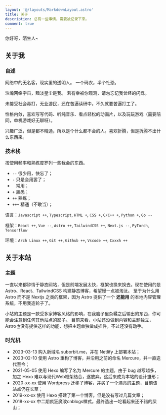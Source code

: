 ```yaml
---
layout: '@/layouts/MarkdownLayout.astro'
title: 关于
description: 总有一些事情，需要被记录下来。
comment: true
---
```


你好呀，陌生人~

## 关于我

### 自述

网络中的无名客，现实里的透明人。
一个码农，半个社恐。

浩瀚网络宇宙，黯淡星尘是我。
若有幸被你观测，请勿忘记我曾经的闪烁。

未接受社会毒打，无业游民，还在苦逼读研中，不久就要苦逼打工了。

性格内敛，喜欢写写代码、听纯音乐、看点轻松的动画片，以及玩玩游戏（需要陪同，单机游戏好无聊呀）。

兴趣广泛，但是都不精通，所以是个什么都不会的人。喜欢折腾，但是折腾不出什么东西来。

### 技术栈

按使用频率和熟练度罗列一些我会的东西。

- `--`  很少用，快忘了；
- `-`   只是会用罢了；
- ` `   常用；
- `+`   熟悉；
- `++`  熟练；
- `+++` 精通（不敢当）；

语言：`Javascript ++`, `Typescript`, `HTML +`, `CSS +`, `C/C++ +`, `Python +`, `Go --`

框架：`React ++`, `Vue --`, `Astro ++`, `TailwindCSS ++`, `Next.js --`, `PyTorch`, `Tensorflow`

环境：`Arch Linux ++`, `Git ++`, `Github ++`, `Vscode ++`, `Cxxxh ++`

## 关于本站

### 主题

一直以来都钟情于静态网站，但是前端发展太快，框架也换来换去。现在使用的是 Astro、React、TailwindCSS 构建静态博客，希望慢一点被淘汰。
至于为什么用 Astro 而不是 Nextjs 之类的框架，因为 Astro 提供了一个 **还能用** 的本地内容管理系统，不用我造轮子了。

小站的主题是一款受多家博客风格的影响，在我脑子里杂糅之后输出的东西，你可能会注意到任何其他站点的影子。
目前来看，小站还没做到内容和主题独立，Astro也没有提供这样的功能，想把主题单独做成插件，不过还没有动手。

### 时光机

- 2023-03-13 购入新域名 suborbit.me，并在 Netlify 上部署本站；
- 2023-02-10 使用 Astro 重构了博客，并沿用之前的命名 Mercure，并一直迭代至今；
- 2021-05-05 使用 Hexo 编写了名为 Mercure 的主题，由于 bug 越写越多，加之 Hexo 难以与现代Web框架结合，遂放弃。这后来成为本站的设计雏形；
- 2020-xx-xx 使用 Wordpress 迁移了博客，并买了一个漂亮的主题，目前该站点仍在长草；
- 2019-xx-xx 使用 Hexo 搭建了第一个博客，但是没有写过几篇文章；
- 2018-xx-xx 中二期疯狂魔改cnblogs样式，最终造出一坨看起来还不错的屎山；


